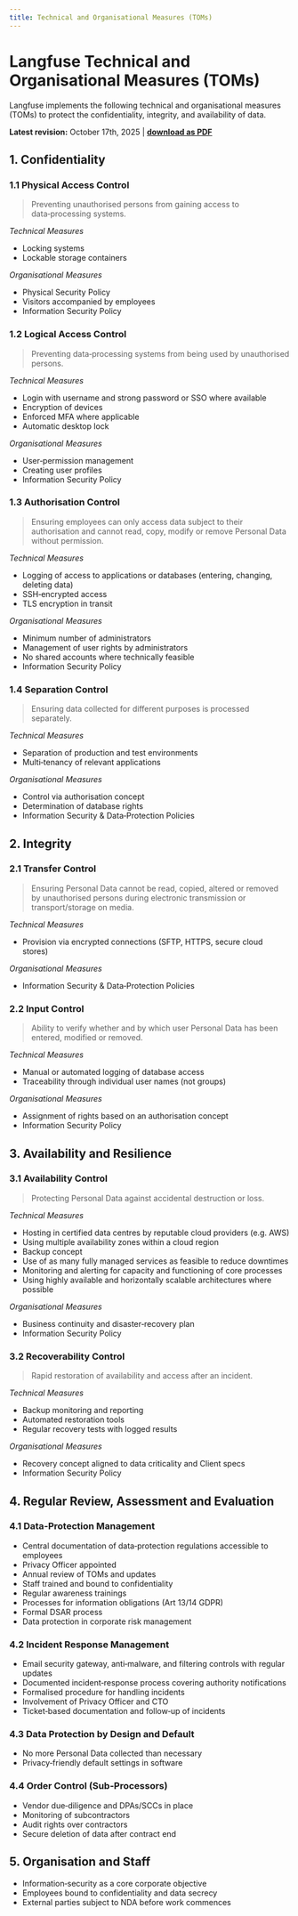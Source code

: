 ```yaml
---
title: Technical and Organisational Measures (TOMs)
---
```


# Langfuse Technical and Organisational Measures (TOMs)

Langfuse implements the following technical and organisational measures (TOMs) to protect the confidentiality, integrity, and availability of data.

**Latest revision:** October 17th, 2025 | **<a href="/api/md-to-pdf?url=https://langfuse.com/security/toms.md" target="_blank">download as PDF</a>**

## 1. Confidentiality

### 1.1 Physical Access Control

> Preventing unauthorised persons from gaining access to data‑processing systems.

_Technical Measures_

- Locking systems
- Lockable storage containers

_Organisational Measures_

- Physical Security Policy
- Visitors accompanied by employees
- Information Security Policy

### 1.2 Logical Access Control

> Preventing data‑processing systems from being used by unauthorised persons.

_Technical Measures_

- Login with username and strong password or SSO where available
- Encryption of devices
- Enforced MFA where applicable
- Automatic desktop lock

_Organisational Measures_

- User‑permission management
- Creating user profiles
- Information Security Policy

### 1.3 Authorisation Control

> Ensuring employees can only access data subject to their authorisation and cannot read, copy, modify or remove Personal Data without permission.

_Technical Measures_

- Logging of access to applications or databases (entering, changing, deleting data)
- SSH‑encrypted access
- TLS encryption in transit

_Organisational Measures_

- Minimum number of administrators
- Management of user rights by administrators
- No shared accounts where technically feasible
- Information Security Policy

### 1.4 Separation Control

> Ensuring data collected for different purposes is processed separately.

_Technical Measures_

- Separation of production and test environments
- Multi‑tenancy of relevant applications

_Organisational Measures_

- Control via authorisation concept
- Determination of database rights
- Information Security & Data‑Protection Policies


## 2. Integrity

### 2.1 Transfer Control

> Ensuring Personal Data cannot be read, copied, altered or removed by unauthorised persons during electronic transmission or transport/storage on media.

_Technical Measures_

- Provision via encrypted connections (SFTP, HTTPS, secure cloud stores)

_Organisational Measures_

- Information Security & Data‑Protection Policies

### 2.2 Input Control

> Ability to verify whether and by which user Personal Data has been entered, modified or removed.

_Technical Measures_

- Manual or automated logging of database access
- Traceability through individual user names (not groups)

_Organisational Measures_

- Assignment of rights based on an authorisation concept
- Information Security Policy

## 3. Availability and Resilience

### 3.1 Availability Control

> Protecting Personal Data against accidental destruction or loss.

_Technical Measures_

- Hosting in certified data centres by reputable cloud providers (e.g. AWS)
- Using multiple availability zones within a cloud region
- Backup concept
- Use of as many fully managed services as feasible to reduce downtimes
- Monitoring and alerting for capacity and functioning of core processes
- Using highly available and horizontally scalable architectures where possible


_Organisational Measures_

- Business continuity and disaster‑recovery plan
- Information Security Policy

### 3.2 Recoverability Control

> Rapid restoration of availability and access after an incident.

_Technical Measures_

- Backup monitoring and reporting
- Automated restoration tools
- Regular recovery tests with logged results

_Organisational Measures_

- Recovery concept aligned to data criticality and Client specs
- Information Security Policy

## 4. Regular Review, Assessment and Evaluation

### 4.1 Data‑Protection Management

- Central documentation of data‑protection regulations accessible to employees
- Privacy Officer appointed
- Annual review of TOMs and updates
- Staff trained and bound to confidentiality
- Regular awareness trainings
- Processes for information obligations (Art 13/14 GDPR)
- Formal DSAR process
- Data protection in corporate risk management

### 4.2 Incident Response Management

- Email security gateway, anti‑malware, and filtering controls with regular updates
- Documented incident‑response process covering authority notifications
- Formalised procedure for handling incidents
- Involvement of Privacy Officer and CTO
- Ticket‑based documentation and follow‑up of incidents

### 4.3 Data Protection by Design and Default

- No more Personal Data collected than necessary
- Privacy‑friendly default settings in software

### 4.4 Order Control (Sub‑Processors)

- Vendor due‑diligence and DPAs/SCCs in place
- Monitoring of subcontractors
- Audit rights over contractors
- Secure deletion of data after contract end

## 5. Organisation and Staff

- Information‑security as a core corporate objective
- Employees bound to confidentiality and data secrecy
- External parties subject to NDA before work commences
